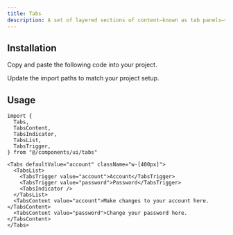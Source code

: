 ```yaml
---
title: Tabs
description: A set of layered sections of content—known as tab panels—that are displayed one at a time.
---
```


<ComponentPreview component="tabs" />

## Installation

<ComponentInstall>

<Fragment slot="manual">

<Steps>

<Step>Copy and paste the following code into your project.</Step>

<ComponentSource component="tabs" />

<Step>Update the import paths to match your project setup.</Step>

</Steps>

</Fragment>

</ComponentInstall>

## Usage

```tsx
import {
  Tabs,
  TabsContent,
  TabsIndicator,
  TabsList,
  TabsTrigger,
} from "@/components/ui/tabs"
```

```tsx
<Tabs defaultValue="account" className="w-[400px]">
  <TabsList>
    <TabsTrigger value="account">Account</TabsTrigger>
    <TabsTrigger value="password">Password</TabsTrigger>
    <TabsIndicator />
  </TabsList>
  <TabsContent value="account">Make changes to your account here.</TabsContent>
  <TabsContent value="password">Change your password here.</TabsContent>
</Tabs>
```
